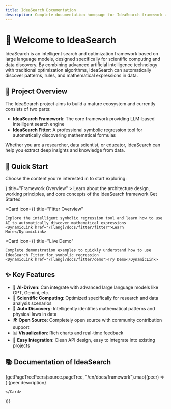 ```yaml
---
title: IdeaSearch Documentation
description: Complete documentation homepage for IdeaSearch framework and tools
---
```



# 🌟 Welcome to IdeaSearch

IdeaSearch is an intelligent search and optimization framework based on large language models, designed specifically for scientific computing and data discovery. By combining advanced artificial intelligence technology with traditional optimization algorithms, IdeaSearch can automatically discover patterns, rules, and mathematical expressions in data.

## 📖 Project Overview

The IdeaSearch project aims to build a mature ecosystem and currently consists of two parts:

- **IdeaSearch Framework**: The core framework providing LLM-based intelligent search engine
- **IdeaSearch Fitter**: A professional symbolic regression tool for automatically discovering mathematical formulas

Whether you are a researcher, data scientist, or educator, IdeaSearch can help you extract deep insights and knowledge from data.

## 🚀 Quick Start

Choose the content you're interested in to start exploring:

<Cards>
  <Card 
    icon={<BrainCircuitIcon className="text-blue-500" />} 
    title="Framework Overview"
  >
    Learn about the architecture design, working principles, and core concepts of the IdeaSearch framework
    <DynamicLink href="/[lang]/docs/framework/framework">Get Started</DynamicLink>
  </Card>
  
  <Card 
    icon={<FileCode2Icon className="text-green-500" />} 
    title="Fitter Overview"
  >
    Explore the intelligent symbolic regression tool and learn how to use AI to automatically discover mathematical expressions
    <DynamicLink href="/[lang]/docs/fitter/fitter">Learn More</DynamicLink>
  </Card>
  
  <Card 
    icon={<PlayCircleIcon className="text-purple-500" />} 
    title="Live Demo"
  >
    Complete demonstration examples to quickly understand how to use IdeaSearch Fitter for symbolic regression
    <DynamicLink href="/[lang]/docs/fitter/demo">Try Demo</DynamicLink>
  </Card>
</Cards>

## ✨ Key Features

- 🤖 **AI-Driven**: Can integrate with advanced large language models like GPT, Gemini, etc.
- 🔬 **Scientific Computing**: Optimized specifically for research and data analysis scenarios
- 🎯 **Auto Discovery**: Intelligently identifies mathematical patterns and physical laws in data
- 🌍 **Open Source**: Completely open source with community contribution support
- 📊 **Visualization**: Rich charts and real-time feedback
- 🔧 **Easy Integration**: Clean API design, easy to integrate into existing projects

## 📚 Documentation of IdeaSearch



<Cards>
  {getPageTreePeers(source.pageTree, "/en/docs/framework").map((peer) => (
    <Card key={peer.url} title={peer.name} href={peer.url}>
      {peer.description}
      
    </Card>
  ))}
</Cards>
